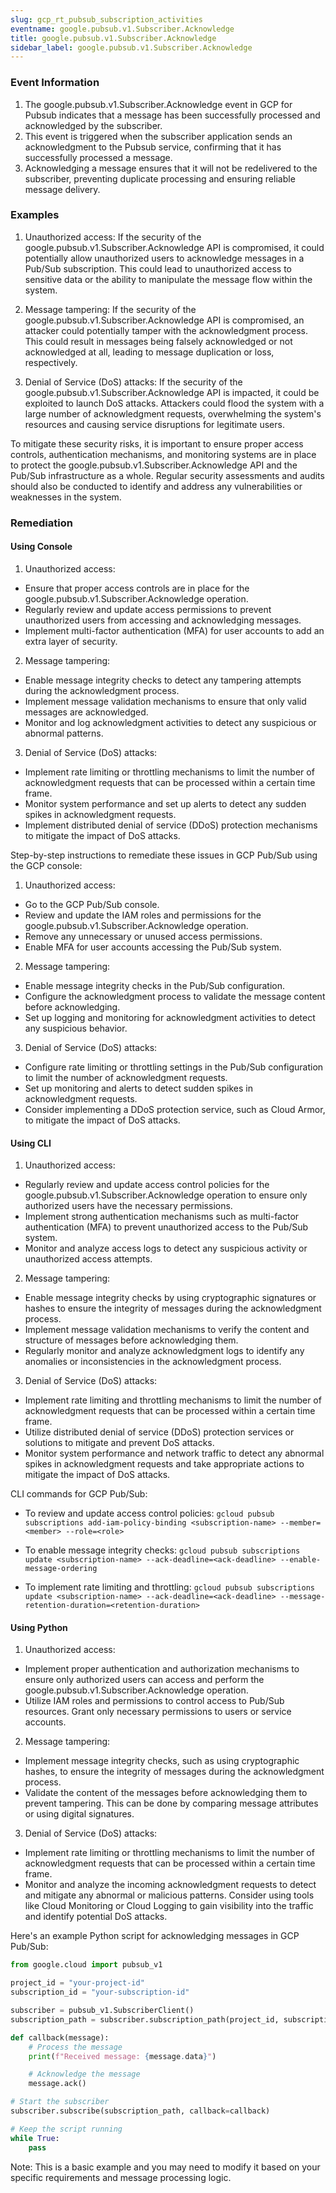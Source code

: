 ```yaml
--- 
slug: gcp_rt_pubsub_subscription_activities
eventname: google.pubsub.v1.Subscriber.Acknowledge
title: google.pubsub.v1.Subscriber.Acknowledge
sidebar_label: google.pubsub.v1.Subscriber.Acknowledge
---
```

                       
### Event Information

1. The google.pubsub.v1.Subscriber.Acknowledge event in GCP for Pubsub indicates that a message has been successfully processed and acknowledged by the subscriber.
2. This event is triggered when the subscriber application sends an acknowledgment to the Pubsub service, confirming that it has successfully processed a message.
3. Acknowledging a message ensures that it will not be redelivered to the subscriber, preventing duplicate processing and ensuring reliable message delivery.


### Examples

1. Unauthorized access: If the security of the google.pubsub.v1.Subscriber.Acknowledge API is compromised, it could potentially allow unauthorized users to acknowledge messages in a Pub/Sub subscription. This could lead to unauthorized access to sensitive data or the ability to manipulate the message flow within the system.

2. Message tampering: If the security of the google.pubsub.v1.Subscriber.Acknowledge API is compromised, an attacker could potentially tamper with the acknowledgment process. This could result in messages being falsely acknowledged or not acknowledged at all, leading to message duplication or loss, respectively.

3. Denial of Service (DoS) attacks: If the security of the google.pubsub.v1.Subscriber.Acknowledge API is impacted, it could be exploited to launch DoS attacks. Attackers could flood the system with a large number of acknowledgment requests, overwhelming the system's resources and causing service disruptions for legitimate users.

To mitigate these security risks, it is important to ensure proper access controls, authentication mechanisms, and monitoring systems are in place to protect the google.pubsub.v1.Subscriber.Acknowledge API and the Pub/Sub infrastructure as a whole. Regular security assessments and audits should also be conducted to identify and address any vulnerabilities or weaknesses in the system.

### Remediation

#### Using Console

1. Unauthorized access:
- Ensure that proper access controls are in place for the google.pubsub.v1.Subscriber.Acknowledge operation.
- Regularly review and update access permissions to prevent unauthorized users from accessing and acknowledging messages.
- Implement multi-factor authentication (MFA) for user accounts to add an extra layer of security.

2. Message tampering:
- Enable message integrity checks to detect any tampering attempts during the acknowledgment process.
- Implement message validation mechanisms to ensure that only valid messages are acknowledged.
- Monitor and log acknowledgment activities to detect any suspicious or abnormal patterns.

3. Denial of Service (DoS) attacks:
- Implement rate limiting or throttling mechanisms to limit the number of acknowledgment requests that can be processed within a certain time frame.
- Monitor system performance and set up alerts to detect any sudden spikes in acknowledgment requests.
- Implement distributed denial of service (DDoS) protection mechanisms to mitigate the impact of DoS attacks.

Step-by-step instructions to remediate these issues in GCP Pub/Sub using the GCP console:
1. Unauthorized access:
- Go to the GCP Pub/Sub console.
- Review and update the IAM roles and permissions for the google.pubsub.v1.Subscriber.Acknowledge operation.
- Remove any unnecessary or unused access permissions.
- Enable MFA for user accounts accessing the Pub/Sub system.

2. Message tampering:
- Enable message integrity checks in the Pub/Sub configuration.
- Configure the acknowledgment process to validate the message content before acknowledging.
- Set up logging and monitoring for acknowledgment activities to detect any suspicious behavior.

3. Denial of Service (DoS) attacks:
- Configure rate limiting or throttling settings in the Pub/Sub configuration to limit the number of acknowledgment requests.
- Set up monitoring and alerts to detect sudden spikes in acknowledgment requests.
- Consider implementing a DDoS protection service, such as Cloud Armor, to mitigate the impact of DoS attacks.

#### Using CLI

1. Unauthorized access:
- Regularly review and update access control policies for the google.pubsub.v1.Subscriber.Acknowledge operation to ensure only authorized users have the necessary permissions.
- Implement strong authentication mechanisms such as multi-factor authentication (MFA) to prevent unauthorized access to the Pub/Sub system.
- Monitor and analyze access logs to detect any suspicious activity or unauthorized access attempts.

2. Message tampering:
- Enable message integrity checks by using cryptographic signatures or hashes to ensure the integrity of messages during the acknowledgment process.
- Implement message validation mechanisms to verify the content and structure of messages before acknowledging them.
- Regularly monitor and analyze acknowledgment logs to identify any anomalies or inconsistencies in the acknowledgment process.

3. Denial of Service (DoS) attacks:
- Implement rate limiting and throttling mechanisms to limit the number of acknowledgment requests that can be processed within a certain time frame.
- Utilize distributed denial of service (DDoS) protection services or solutions to mitigate and prevent DoS attacks.
- Monitor system performance and network traffic to detect any abnormal spikes in acknowledgment requests and take appropriate actions to mitigate the impact of DoS attacks.

CLI commands for GCP Pub/Sub:
- To review and update access control policies:
  `gcloud pubsub subscriptions add-iam-policy-binding <subscription-name> --member=<member> --role=<role>`

- To enable message integrity checks:
  `gcloud pubsub subscriptions update <subscription-name> --ack-deadline=<ack-deadline> --enable-message-ordering`

- To implement rate limiting and throttling:
  `gcloud pubsub subscriptions update <subscription-name> --ack-deadline=<ack-deadline> --message-retention-duration=<retention-duration>`

#### Using Python

1. Unauthorized access:
- Implement proper authentication and authorization mechanisms to ensure only authorized users can access and perform the google.pubsub.v1.Subscriber.Acknowledge operation.
- Utilize IAM roles and permissions to control access to Pub/Sub resources. Grant only necessary permissions to users or service accounts.

2. Message tampering:
- Implement message integrity checks, such as using cryptographic hashes, to ensure the integrity of messages during the acknowledgment process.
- Validate the content of the messages before acknowledging them to prevent tampering. This can be done by comparing message attributes or using digital signatures.

3. Denial of Service (DoS) attacks:
- Implement rate limiting or throttling mechanisms to limit the number of acknowledgment requests that can be processed within a certain time frame.
- Monitor and analyze the incoming acknowledgment requests to detect and mitigate any abnormal or malicious patterns. Consider using tools like Cloud Monitoring or Cloud Logging to gain visibility into the traffic and identify potential DoS attacks.

Here's an example Python script for acknowledging messages in GCP Pub/Sub:

```python
from google.cloud import pubsub_v1

project_id = "your-project-id"
subscription_id = "your-subscription-id"

subscriber = pubsub_v1.SubscriberClient()
subscription_path = subscriber.subscription_path(project_id, subscription_id)

def callback(message):
    # Process the message
    print(f"Received message: {message.data}")

    # Acknowledge the message
    message.ack()

# Start the subscriber
subscriber.subscribe(subscription_path, callback=callback)

# Keep the script running
while True:
    pass
```

Note: This is a basic example and you may need to modify it based on your specific requirements and message processing logic.


 